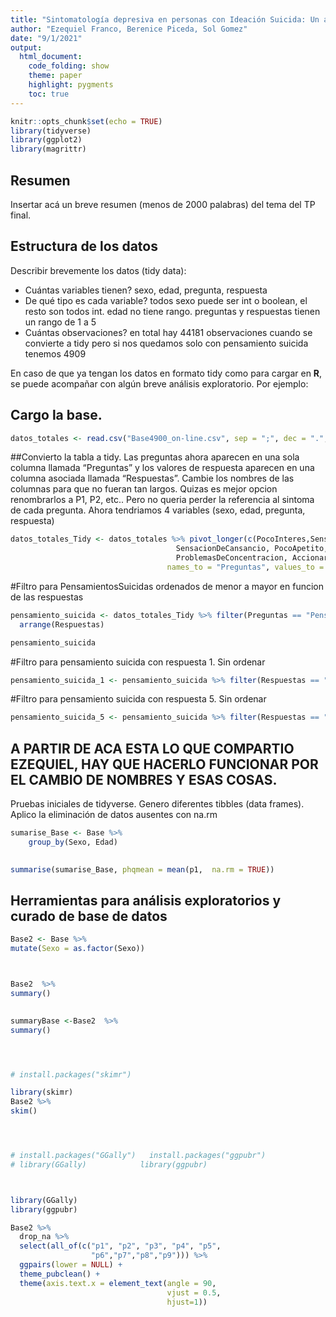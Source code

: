 ```yaml
---
title: "Sintomatología depresiva en personas con Ideación Suicida: Un análisis de redes"
author: "Ezequiel Franco, Berenice Piceda, Sol Gomez"
date: "9/1/2021"
output:
  html_document:
    code_folding: show
    theme: paper
    highlight: pygments
    toc: true
---
```


```r
knitr::opts_chunk$set(echo = TRUE)
library(tidyverse)
library(ggplot2)
library(magrittr)
```

## Resumen

Insertar acá un breve resumen (menos de 2000 palabras) del tema del TP final.

## Estructura de los datos

Describir brevemente los datos (tidy data): 

- Cuántas variables tienen? sexo, edad, pregunta, respuesta
- De qué tipo es cada variable? todos sexo puede ser int o boolean, el resto son todos int. edad no tiene rango. preguntas y respuestas tienen un rango de 1 a 5
- Cuántas observaciones? en total hay 44181 observaciones cuando se convierte a tidy pero si nos quedamos solo con pensamiento suicida tenemos 4909

En caso de que ya tengan los datos en formato tidy como para cargar en **R**, se puede acompañar con algún breve análisis exploratorio. Por ejemplo:


## Cargo la base. 

```r
datos_totales <- read.csv("Base4900_on-line.csv", sep = ";", dec = ".", header = TRUE)

```

##Convierto la tabla a tidy. Las preguntas ahora aparecen en una sola columna llamada "Preguntas"
y los valores de respuesta aparecen en una columna asociada llamada "Respuestas".
Cambie los nombres de las columnas para que no fueran tan largos. Quizas es mejor opcion renombrarlos a P1, P2, etc.. Pero no queria perder la referencia al sintoma de cada pregunta. Ahora tendriamos 4 variables (sexo, edad, pregunta, respuesta)

```r
datos_totales_Tidy <- datos_totales %>% pivot_longer(c(PocoInteres,SensacionDeDepresion, ProblemasDeSuenio, 
                                     SensacionDeCansancio, PocoApetito, SensacionDeFracaso, 
                                     ProblemasDeConcentracion, AccionarLento, PensamientosSuicidas),
                                   names_to = "Preguntas", values_to = "Respuestas") %>% drop_na()
```

#Filtro para PensamientosSuicidas ordenados de menor a mayor en funcion de las respuestas 

```r
pensamiento_suicida <- datos_totales_Tidy %>% filter(Preguntas == "PensamientosSuicidas") %>%
  arrange(Respuestas)

pensamiento_suicida
```
#Filtro para pensamiento suicida con respuesta 1. Sin ordenar

```r
pensamiento_suicida_1 <- pensamiento_suicida %>% filter(Respuestas == "1")
```

#Filtro para pensamiento suicida con respuesta 5. Sin ordenar
```r
pensamiento_suicida_5 <- pensamiento_suicida %>% filter(Respuestas == "5")
```

## A PARTIR DE ACA ESTA LO QUE COMPARTIO EZEQUIEL, HAY QUE HACERLO FUNCIONAR POR EL CAMBIO DE NOMBRES Y ESAS COSAS. 

Pruebas iniciales de tidyverse. 
Genero diferentes tibbles (data frames). Aplico la eliminación de datos ausentes con na.rm

```r
sumarise_Base <- Base %>% 
    group_by(Sexo, Edad)
  

summarise(sumarise_Base, phqmean = mean(p1,  na.rm = TRUE))
```

## Herramientas para análisis exploratorios y curado de base de datos

```r

Base2 <- Base %>% 
mutate(Sexo = as.factor(Sexo)) 



Base2  %>% 
summary()
  

summaryBase <-Base2  %>% 
summary()




# install.packages("skimr")

library(skimr)
Base2 %>% 
skim() 




# install.packages("GGally")   install.packages("ggpubr")
# library(GGally)            library(ggpubr)



library(GGally)
library(ggpubr)

Base2 %>% 
  drop_na %>% 
  select(all_of(c("p1", "p2", "p3", "p4", "p5",
                  "p6","p7","p8","p9"))) %>%
  ggpairs(lower = NULL) +
  theme_pubclean() +
  theme(axis.text.x = element_text(angle = 90, 
                                   vjust = 0.5, 
                                   hjust=1))

```